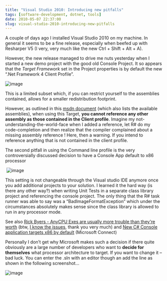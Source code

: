 ```yaml
---
title: "Visual Studio 2010: Introducing new pitfalls"
tags: [software-development, dotnet, tools]
date: 2010-05-07 22:37:00
slug: visual-studio-2010-introducing-new-pitfalls
---
```


A couple of days ago I installed Visual Studio 2010 on my machine. In general it seems to be a fine release, especially when beefed up with Resharper V5 (I very, very much like the new Ctrl + Shift + Alt + A).

However, the new release managed to drive me nuts yesterday when I started a new demo project with the good old Console Project. It so appears that the _Target Framework_ set in the Project properties is by default the new “.Net Framework 4 Client Profile”. 

![image](/assets/image_3.png "image") 

This is a limited subset which, if you can restrict yourself to the assemblies contained, allows for a smaller redistribution footprint.

However, as outlined in this [msdn document](http://msdn.microsoft.com/en-gb/library/cc656912.aspx) (which also lists the available assemblies), when using this Target, **you cannot reference any other assembly as those contained in the Client profile**. Imagine my not-understanding-the-world-face when I added a reference, let R# do my code-completion and then realize that the compiler complained about a missing assembly reference ! Here, then a warning. If you intend to reference anything that is not contained in the client profile.

The second pitfall in using the Command line profile is the very controversially discussed decision to have a Console App default to x86 processor

&nbsp;![image](/assets/image_063ac2d2-5e6a-4e49-a5b4-391b8297e427.png "image") 

This setting is not changeable through the Visual studio IDE anymore once you add additional projects to your solution. I learned it the hard way (is there any other way?) when writing Unit Tests in a separate class library project and referencing the console project. The only thing that the R# task runner was able to say was a “BadImageFormatException” which under the circumstances absolutely makes sense since the class library is allowed to run in any processor mode. 

See also [Rick Byers - AnyCPU Exes are usually more trouble than they're worth](http://blogs.msdn.com/rmbyers/archive/2009/06/08/anycpu-exes-are-usually-more-trouble-then-they-re-worth.aspx) (btw, [I know the issues](/posts/use-32-and-64bit-oracle-client-in-parallel-on-windows-7-64-bit-for-e-g-net-apps), thank you very much) and [New C# Console application targets x86 by default](http://connect.microsoft.com/VisualStudio/feedback/details/455103/new-c-console-application-targets-x86-by-default) (Microsoft Connect)

Personally I don’t get why Microsoft makes such a decision if there quite obviously are a large number of developers who want to **decide for themselves** what processor architecture to target. If you want to change it – bad luck. You can enter the .sln with an editor though an add the line as shown in the following screenshot...

![image](/assets/image_b4b6799f-0ce4-4b72-b03b-17df7e356909.png "image")